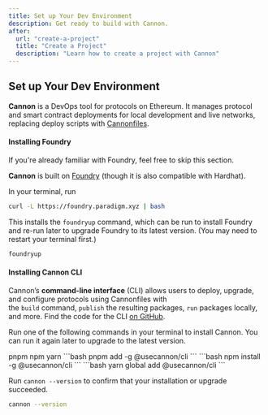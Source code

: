 ```yaml
---
title: Set up Your Dev Environment
description: Get ready to build with Cannon.
after:
  url: "create-a-project"
  title: "Create a Project"
  description: "Learn how to create a project with Cannon"
---
```


## Set up Your Dev Environment
**Cannon** is a DevOps tool for protocols on Ethereum. It manages protocol and smart contract deployments for local development and live networks, replacing deploy scripts with [Cannonfiles](https://usecannon.com/learn/cannonfile).

#### Installing Foundry

<Alert variant="info">
  <AlertTitle className="mb-0">If you're already familiar with Foundry, feel free to skip this section.</AlertTitle>
</Alert>

**Cannon** is built on [Foundry](https://book.getfoundry.sh/) (though it is also compatible with Hardhat).

In your terminal, run

```bash
curl -L https://foundry.paradigm.xyz | bash
```

This installs the `foundryup` command, which can be run to install Foundry and re-run later to upgrade Foundry to its latest version. (You may need to restart your terminal first.)

```bash
foundryup
```

#### Installing Cannon CLI

Cannon’s **command-line interface** (CLI) allows users to deploy, upgrade, and configure protocols using Cannonfiles with the `build` command, `publish` the resulting packages, `run` packages locally, and more. Find the code for the CLI [on GitHub](https://github.com/usecannon/cannon/tree/main/packages/cli).

Run one of the following commands in your terminal to install Cannon. You can run it again later to upgrade to the latest version.

<Tabs defaultValue="pnpm" className="mt-4">
  <TabsList>
    <TabsTrigger value="pnpm" className="w-full">
      <span>pnpm</span>
    </TabsTrigger>
    <TabsTrigger value="npm" className="w-full">
      <span>npm</span>
    </TabsTrigger>
    <TabsTrigger value="yarn" className="w-full">
      <span>yarn</span>
    </TabsTrigger>
  </TabsList>
<TabsContent value="pnpm">
  ```bash
  pnpm add -g @usecannon/cli
  ```
</TabsContent>
<TabsContent value="npm">
  ```bash
  npm install -g @usecannon/cli
  ```
</TabsContent>
<TabsContent value="yarn">
  ```bash
  yarn global add @usecannon/cli
  ```
</TabsContent>
</Tabs>

Run `cannon --version` to confirm that your installation or upgrade succeeded.

```bash
cannon --version
```